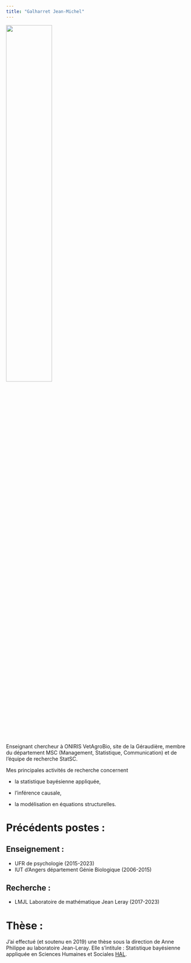 ```yaml
---
title: "Galharret Jean-Michel"
---
```


![](image.jpg){fig-align="center" width="50%"}

Enseignant chercheur à ONIRIS VetAgroBio, site de la Géraudière, membre du département MSC (Management, Statistique, Communication) et de l'équipe de recherche StatSC.

Mes principales activités de recherche concernent

-   la statistique bayésienne appliquée,

-   l'inférence causale,

-   la modélisation en équations structurelles.

# Précédents postes :

## Enseignement :

-   UFR de psychologie (2015-2023)
-   IUT d'Angers département Génie Biologique (2006-2015)

## Recherche :

-   LMJL Laboratoire de mathématique Jean Leray (2017-2023)


# Thèse :

J'ai effectué (et soutenu en 2019) une thèse sous la direction de Anne Philippe au laboratoire Jean-Leray. Elle s'intitule : Statistique bayésienne appliquée en Sciences Humaines et Sociales [HAL](https://hal.archives-ouvertes.fr/tel-02431662).
